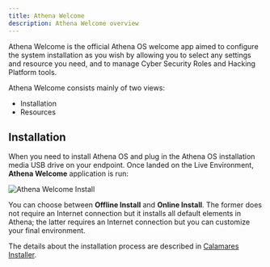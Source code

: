 ```yaml
---
title: Athena Welcome
description: Athena Welcome overview
---
```


Athena Welcome is the official Athena OS welcome app aimed to configure the system installation as you wish by allowing you to select any settings and resource you need, and to manage Cyber Security Roles and Hacking Platform tools.

Athena Welcome consists mainly of two views:
* Installation
* Resources

## Installation

When you need to install Athena OS and plug in the Athena OS installation media USB drive on your endpoint. Once landed on the Live Environment, **Athena Welcome** application is run:

![Athena Welcome Install](@assets/athena-welcome-install.png)

You can choose between **Offline Install** and **Online Install**. The former does not require an Internet connection but it installs all default elements in Athena; the latter requires an Internet connection but you can customize your final environment.

The details about the installation process are described in [Calamares Installer](/en/configuration/calamares/).